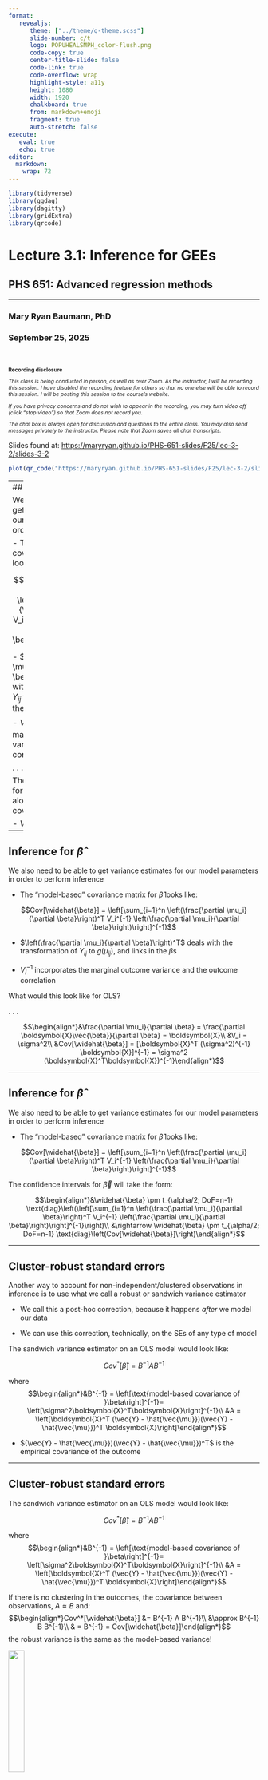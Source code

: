```yaml
---
format: 
   revealjs:
      theme: ["../theme/q-theme.scss"]
      slide-number: c/t
      logo: POPUHEALSMPH_color-flush.png
      code-copy: true
      center-title-slide: false
      code-link: true
      code-overflow: wrap
      highlight-style: a11y
      height: 1080
      width: 1920
      chalkboard: true
      from: markdown+emoji
      fragment: true
      auto-stretch: false
execute: 
   eval: true
   echo: true
editor: 
  markdown: 
    wrap: 72
---
```


```r
library(tidyverse)
library(ggdag)
library(dagitty)
library(gridExtra)
library(qrcode)
```

<h1>Lecture 3.1: Inference for GEEs</h1>

<h2>PHS 651: Advanced regression methods</h2>

<hr>

<h3>Mary Ryan Baumann, PhD</h3>

<h3>September 25, 2025</h3>

<br>

::: {style="font-size: 75%;"}
**Recording disclosure**

*This class is being conducted in person, as well as over [Zoom]{.alert}. As the instructor, I will be [recording]{.alert} this session. I have disabled the recording feature for others so that no one else will be able to record this session. I will be posting this session to the course’s website.*

*If you have privacy concerns and do not wish to appear in the recording, you may turn video off (click “stop video”) so that Zoom does not record you.*

*The chat box is always open for discussion and questions to the entire class. You may also send messages privately to the instructor. Please note that Zoom saves all chat transcripts.*
:::

::: {.absolute bottom=50 left=260 width=1500}

Slides found at: <https://maryryan.github.io/PHS-651-slides/F25/lec-3-2/slides-3-2>

:::

::: {.absolute bottom=0 left=100 width=150}
```r
plot(qr_code("https://maryryan.github.io/PHS-651-slides/F25/lec-3-2/slides-3-2"))
```
:::

---
## Inference for $\widehat{\beta}$

We also need to be able to get variance estimates for our model parameters in order to perform inference

- The "model-based" covariance matrix for $\widehat{\beta}$ looks like:

$$Cov[\widehat{\beta}] = \left[\sum_{i=1}^n \left(\frac{\partial \mu_i}{\partial \beta}\right)^T V_i^{-1} \left(\frac{\partial \mu_i}{\partial \beta}\right)\right]^{-1}$$

   - $\left(\frac{\partial \mu_i}{\partial \beta}\right)^T$ deals with the transformation of $Y_{ij}$ to $g(\mu_{ij})$, and links in the $\beta$s
   
   - $V_i^{-1}$ incorporates the marginal outcome variance and the outcome correlation
   
. . .

The individual variances for each $\beta$ will be found along the diagonal of the covariance matrix:

- $Var[\widehat{\beta}] = \text{diag}\left(Cov[\widehat{\beta}]\right)$
   
------------------------------------------------------------------------

## Inference for $\widehat{\beta}$

We also need to be able to get variance estimates for our model parameters in order to perform inference

- The "model-based" covariance matrix for $\widehat{\beta}$ looks like:

$$Cov[\widehat{\beta}] = \left[\sum_{i=1}^n \left(\frac{\partial \mu_i}{\partial \beta}\right)^T V_i^{-1} \left(\frac{\partial \mu_i}{\partial \beta}\right)\right]^{-1}$$

   - $\left(\frac{\partial \mu_i}{\partial \beta}\right)^T$ deals with the transformation of $Y_{ij}$ to $g(\mu_{ij})$, and links in the $\beta$s
   
   - $V_i^{-1}$ incorporates the marginal outcome variance and the outcome correlation
   
[What would this look like for OLS?]{.alert}

. . .

$$\begin{align*}&\frac{\partial \mu_i}{\partial \beta} = \frac{\partial \boldsymbol{X}\vec{\beta}}{\partial \beta} = \boldsymbol{X}\\
&V_i = \sigma^2\\
&Cov[\widehat{\beta}] = [\boldsymbol{X}^T (\sigma^2)^{-1} \boldsymbol{X}]^{-1} = \sigma^2 (\boldsymbol{X}^T\boldsymbol{X})^{-1}\end{align*}$$

---

## Inference for $\widehat{\beta}$

We also need to be able to get variance estimates for our model parameters in order to perform inference

- The "model-based" covariance matrix for $\widehat{\beta}$ looks like:

$$Cov[\widehat{\beta}] = \left[\sum_{i=1}^n \left(\frac{\partial \mu_i}{\partial \beta}\right)^T V_i^{-1} \left(\frac{\partial \mu_i}{\partial \beta}\right)\right]^{-1}$$

The confidence intervals for $\vec{\beta}$ will take the form:

$$\begin{align*}&\widehat{\beta} \pm t_{\alpha/2; DoF=n-1} \text{diag}\left(\left[\sum_{i=1}^n \left(\frac{\partial \mu_i}{\partial \beta}\right)^T V_i^{-1} \left(\frac{\partial \mu_i}{\partial \beta}\right)\right]^{-1}\right)\\
&\rightarrow \widehat{\beta} \pm t_{\alpha/2; DoF=n-1} \text{diag}\left(Cov[\widehat{\beta}]\right)\end{align*}$$

---
   
## Cluster-robust standard errors

Another way to account for non-independent/clustered observations in inference is to use what we call a [robust or sandwich variance]{.alert} estimator

- We call this a [post-hoc]{.alert} correction, because it happens *after* we model our data

- We can use this correction, technically, on the SEs of any type of model

The sandwich variance estimator on an OLS model would look like:

$$Cov^*[\widehat{\beta}] = B^{-1} A B^{-1}$$

where
$$\begin{align*}&B^{-1} = \left[\text{model-based covariance of }\beta\right]^{-1}= \left[\sigma^2\boldsymbol{X}^T\boldsymbol{X}\right]^{-1}\\
&A = \left[\boldsymbol{X}^T (\vec{Y} - \hat{\vec{\mu}})(\vec{Y} - \hat{\vec{\mu}})^T \boldsymbol{X}\right]\end{align*}$$

- $(\vec{Y} - \hat{\vec{\mu}})(\vec{Y} - \hat{\vec{\mu}})^T$ is the [empirical]{.alert} covariance of the outcome

---

## Cluster-robust standard errors

The sandwich variance estimator on an OLS model would look like:

$$Cov^*[\widehat{\beta}] = B^{-1} A B^{-1}$$

where
$$\begin{align*}&B^{-1} = \left[\text{model-based covariance of }\beta\right]^{-1}= \left[\sigma^2\boldsymbol{X}^T\boldsymbol{X}\right]^{-1}\\
&A = \left[\boldsymbol{X}^T (\vec{Y} - \hat{\vec{\mu}})(\vec{Y} - \hat{\vec{\mu}})^T \boldsymbol{X}\right]\end{align*}$$

If there is no clustering in the outcomes, the covariance between observations, $A \approx B$ and:
$$\begin{align*}Cov^*[\widehat{\beta}] &= B^{-1} A B^{-1}\\
&\approx B^{-1} B B^{-1}\\
& = B^{-1} = Cov[\widehat{\beta}]\end{align*}$$
the robust variance is the same as the model-based variance!

::: {.fragment}
![](clustering-SE-meme){.absolute top=75 right=-50 width="25%"}
:::


---

## Robust inference for $\widehat{\beta}$

We can also use a sandwich variance estimator to perform inference on $\widehat{\beta}$ from a GEE model

$$Cov^*[\widehat{\beta}] = B^{-1} A B^{-1}$$
where
$$\begin{align*}&B^{-1} = Cov[\widehat{\beta}] = \left[\sum_{i=1}^n \left(\frac{\partial \mu_i}{\partial \beta}\right)^T V_i^{-1} \left(\frac{\partial \mu_i}{\partial \beta}\right)\right]^{-1}\\
&A = \left[\sum_{i=1}^n \left(\frac{\partial \mu_i}{\partial \beta}\right)^T V_i^{-1} (Y_i - \hat{\mu}_i)(Y_i - \hat{\mu}_i)^T V_i^{-1} \left(\frac{\partial \mu_i}{\partial \beta}\right)\right]\end{align*}$$
   
. . .

This will give us (approximately) correct variance estimates for $\widehat{\beta}$ if we're [wrong]{.alert} about the correlation structure or marginal variance (model components 2.1 and 2.2)

---

## Robust inference for $\widehat{\beta}$

We can also use a sandwich variance estimator to perform inference on $\widehat{\beta}$ from a GEE model

$$Cov^*[\widehat{\beta}] = B^{-1} A B^{-1}$$
where
$$\begin{align*}&B^{-1} = Cov[\widehat{\beta}] = \left[\sum_{i=1}^n \left(\frac{\partial \mu_i}{\partial \beta}\right)^T V_i^{-1} \left(\frac{\partial \mu_i}{\partial \beta}\right)\right]^{-1}\\
&A = \left[\sum_{i=1}^n \left(\frac{\partial \mu_i}{\partial \beta}\right)^T V_i^{-1} (Y_i - \hat{\mu}_i)(Y_i - \hat{\mu}_i)^T V_i^{-1} \left(\frac{\partial \mu_i}{\partial \beta}\right)\right]\end{align*}$$
   
If we're [right]{.alert} about model components 2.1 and 2.2, $A \approx B$ and:
$$Cov^*[\widehat{\beta}] = B^{-1} A B^{-1} \approx B^{-1} B B^{-1} = B^{-1} = Cov[\widehat{\beta}]$$
the robust variance is the same as the model-based variance!

---

## Robust inference for $\widehat{\beta}$

We can also use a sandwich variance estimator to perform inference on $\widehat{\beta}$ from a GEE model

$$Cov^*[\widehat{\beta}] = B^{-1} A B^{-1}$$
where
$$\begin{align*}&B^{-1} = Cov[\widehat{\beta}] = \left[\sum_{i=1}^n \left(\frac{\partial \mu_i}{\partial \beta}\right)^T V_i^{-1} \left(\frac{\partial \mu_i}{\partial \beta}\right)\right]^{-1}\\
&A = \left[\sum_{i=1}^n \left(\frac{\partial \mu_i}{\partial \beta}\right)^T V_i^{-1} (Y_i - \hat{\mu}_i)(Y_i - \hat{\mu}_i)^T V_i^{-1} \left(\frac{\partial \mu_i}{\partial \beta}\right)\right]\end{align*}$$
   
The confidence intervals for $\vec{\beta}$ will take about the same form, just using $Cov^*[\widehat{\beta}]$ instead of $Cov[\widehat{\beta}]$:

$$\widehat{\beta} \pm t_{\alpha/2; DoF=n-1} \text{diag}\left(Cov^*[\widehat{\beta}]\right)$$

---

## Robust inference for $\widehat{\beta}$

We can also use [robust or sandwich variance]{.alert} estimators to perform inference on $\widehat{\beta}$

$$Cov^*[\widehat{\beta}] = B^{-1} A B^{-1}$$
where
$$\begin{align*}&B^{-1} = Cov[\widehat{\beta}] = \left[\sum_{i=1}^n \left(\frac{\partial \mu_i}{\partial \beta}\right)^T V_i^{-1} \left(\frac{\partial \mu_i}{\partial \beta}\right)\right]^{-1}\\
&A = \left[\sum_{i=1}^n \left(\frac{\partial \mu_i}{\partial \beta}\right)^T V_i^{-1} (Y_i - \hat{\mu}_i)(Y_i - \hat{\mu}_i)^T V_i^{-1} \left(\frac{\partial \mu_i}{\partial \beta}\right)\right]\end{align*}$$

Most people will use the sandwich variance estimator over the model-based variance by default to cover their bases

- Should note that robustness of the sandwich variance isn't guaranteed in scenarios when # clusters is small, cluster sizes are highly variable (see *Applied Longitudinal Analysis* pg. 359-361)

---

## GEEs: radon

Let's see how we'd fit a GEE using our Minnesota radon data

- Recall that we want to estimate how the floor we measure on affects radon measurements in Minnesota houses, which are clustered by county

```r
radon <- read.table("~/Desktop/teaching/PHS-651/data/Gelman-data/radon/srrs2.dat",header=T,sep=",")

set.seed(081524)

radon.mn <- radon %>% 
   as.data.frame() %>% 
   mutate(log_radon = log(activity +0.1),
          county = str_trim(county)) %>% 
   dplyr::filter(state == "MN")
```

We'd assume:

- Mean model: 

- Variance: 

- Correlation structure: 

---

## GEEs: radon

Let's see how we'd fit a GEE using our Minnesota radon data

- Recall that we want to estimate how the floor we measure on affects radon measurements in Minnesota houses, which are clustered by county

We'd assume:

- Mean model: $E[\text{log radon}_{ij}|\vec{X}_{ij}] = \beta_0 + \beta_1(\text{floor}_{ij})$\

- Variance: $Var[Y_{ij}] = \sigma^2$

- Correlation structure: exchangeable (just one correlation parameter to estimate)

. . .

Let's run it!

---

## GEEs: radon

Let's run it:
```r
library(gee)

# run a GEE with exchangeable correlation clustered on counties #
radon_gee <- gee( log_radon ~ floor,
                  id=cntyfips, # cluster ID needs to be a number, not names or categories
                  data=radon.mn, corstr="exchangeable" )
summary( radon_gee )$coef
```

- $\beta_1$: `r round(summary(radon_gee)$coef[2,1],4)`

. . .

[What about our inference?]{.alert}

::: {.fragment}
Two SEs: model-based/naive; robust
:::

::: {.fragment}
- Naive 95% CI: (`r round(summary(radon_gee)$coef[2,1] - summary(radon_gee)$coef[2,2]*qnorm(0.975), 4)`, `r round(summary(radon_gee)$coef[2,1] + summary(radon_gee)$coef[2,2]*qnorm(0.975), 4)`)

- Robust 95% CI: (`r round(summary(radon_gee)$coef[2,1] - summary(radon_gee)$coef[2,4]*qnorm(0.975), 4)`, `r round(summary(radon_gee)$coef[2,1] + summary(radon_gee)$coef[2,4]*qnorm(0.975), 4)`)
:::

---

## A note on "population"-level interpretation

GEEs are often touted as having "population"-level interpretations as opposed to GLMMs cluster-level ones

- This is usually easier to think about than marginal vs conditional effects

Our estimates (and our interpretations!) are only as good as our data, though

- If the data we're using to build a GEE isn't [representative of the population]{.alert} we're interested in, it's not going to magically give us results generalizable to the population

- A more accurate description would be that GEEs give us sample-population-level interpretations while GLMMs give us sample-cluster-level interpretations
